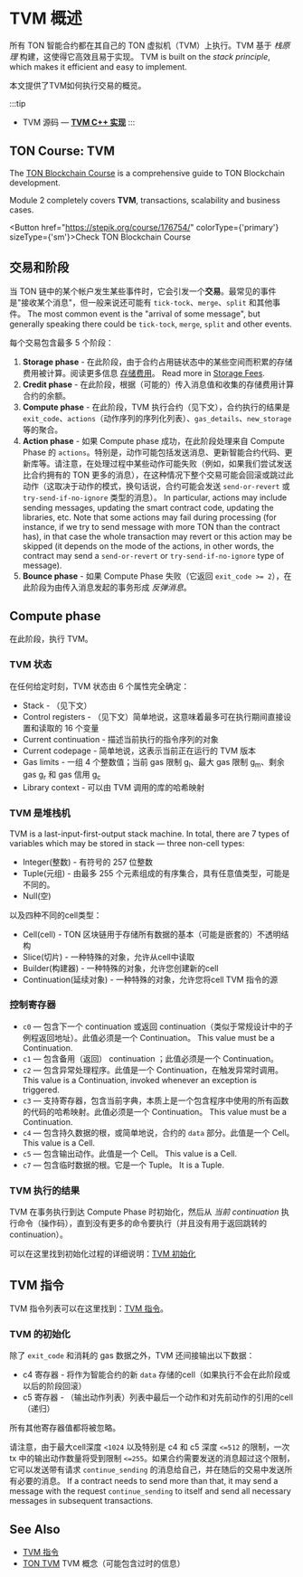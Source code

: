 
# TVM 概述

所有 TON 智能合约都在其自己的 TON 虚拟机（TVM）上执行。TVM 基于 _栈原理_ 构建，这使得它高效且易于实现。 TVM is built on the _stack principle_, which makes it efficient and easy to implement.

本文提供了TVM如何执行交易的概览。

:::tip

- TVM 源码 — [**TVM C++ 实现**](https://github.com/ton-blockchain/ton/tree/master/crypto/vm)
  :::

## TON Course: TVM

The [TON Blockchain Course](https://stepik.org/course/176754/) is a comprehensive guide to TON Blockchain development.

Module 2 completely covers **TVM**, transactions, scalability and business cases.

<Button href="https://stepik.org/course/176754/" colorType={'primary'} sizeType={'sm'}>Check TON Blockchain Course</Button>

## 交易和阶段

当 TON 链中的某个帐户发生某些事件时，它会引发一个**交易**。最常见的事件是"接收某个消息"，但一般来说还可能有 `tick-tock`、`merge`、`split` 和其他事件。 The most common event is the "arrival of some message", but generally speaking there could be `tick-tock`, `merge`, `split` and other events.

每个交易包含最多 5 个阶段：

1. **Storage phase** - 在此阶段，由于合约占用链状态中的某些空间而积累的存储费用被计算。阅读更多信息 [存储费用](/develop/smart-contracts/fees#storage-fee)。 Read more in [Storage Fees](/develop/smart-contracts/fees#storage-fee).
2. **Credit phase** - 在此阶段，根据（可能的）传入消息值和收集的存储费用计算合约的余额。
3. **Compute phase** - 在此阶段，TVM 执行合约（见下文），合约执行的结果是 `exit_code`、`actions`（动作序列的序列化列表）、`gas_details`、`new_storage` 等的聚合。
4. **Action phase** - 如果 Compute phase 成功，在此阶段处理来自 Compute Phase 的 `actions`。特别是，动作可能包括发送消息、更新智能合约代码、更新库等。请注意，在处理过程中某些动作可能失败（例如，如果我们尝试发送比合约拥有的 TON 更多的消息），在这种情况下整个交易可能会回滚或跳过此动作（这取决于动作的模式，换句话说，合约可能会发送 `send-or-revert` 或 `try-send-if-no-ignore` 类型的消息）。 In particular, actions may include sending messages, updating the smart contract code, updating the libraries, etc. Note that some actions may fail during processing (for instance, if we try to send message with more TON than the contract has), in that case the whole transaction may revert or this action may be skipped (it depends on the mode of the actions, in other words, the contract may send a `send-or-revert` or  `try-send-if-no-ignore` type of message).
5. **Bounce phase** - 如果 Compute Phase 失败（它返回 `exit_code >= 2`），在此阶段为由传入消息发起的事务形成 _反弹消息_。

## Compute phase

在此阶段，执行 TVM。

### TVM 状态

在任何给定时刻，TVM 状态由 6 个属性完全确定：

- Stack - （见下文）
- Control registers - （见下文）简单地说，这意味着最多可在执行期间直接设置和读取的 16 个变量
- Current continuation - 描述当前执行的指令序列的对象
- Current codepage - 简单地说，这表示当前正在运行的 TVM 版本
- Gas limits - 一组 4 个整数值；当前 gas 限制 g<sub>l</sub>、最大 gas 限制 g<sub>m</sub>、剩余 gas  g<sub>r</sub> 和 gas 信用 g<sub>c</sub>
- Library context - 可以由 TVM 调用的库的哈希映射 

### TVM 是堆栈机

TVM is a last-input-first-output stack machine. In total, there are 7 types of variables which may be stored in stack — three non-cell types:

- Integer(整数) - 有符号的 257 位整数
- Tuple(元组) - 由最多 255 个元素组成的有序集合，具有任意值类型，可能是不同的。
- Null(空)

以及四种不同的cell类型：

- Cell(cell) - TON 区块链用于存储所有数据的基本（可能是嵌套的）不透明结构
- Slice(切片) - 一种特殊的对象，允许从cell中读取
- Builder(构建器) - 一种特殊的对象，允许您创建新的cell
- Continuation(延续对象) - 一种特殊的对象，允许您将cell TVM 指令的源

### 控制寄存器

- `c0` — 包含下一个 continuation 或返回 continuation（类似于常规设计中的子例程返回地址）。此值必须是一个 Continuation。 This value must be a Continuation.
- `c1` — 包含备用（返回） continuation ；此值必须是一个 Continuation。 
- `c2` — 包含异常处理程序。此值是一个 Continuation，在触发异常时调用。 This value is a Continuation, invoked whenever an exception is triggered.
- `c3` — 支持寄存器，包含当前字典，本质上是一个包含程序中使用的所有函数的代码的哈希映射。此值必须是一个 Continuation。 This value must be a Continuation. 
- `c4` — 包含持久数据的根，或简单地说，合约的 `data` 部分。此值是一个 Cell。 This value is a Cell.
- `c5` — 包含输出动作。此值是一个 Cell。 This value is a Cell.
- `c7` — 包含临时数据的根。它是一个 Tuple。 It is a Tuple.

### TVM 执行的结果

TVM 在事务执行到达 Compute Phase 时初始化，然后从 _当前 continuation_ 执行命令（操作码），直到没有更多的命令要执行（并且没有用于返回跳转的 continuation）。

可以在这里找到初始化过程的详细说明：[TVM 初始化](/learn/tvm-instructions/tvm-initialization.md)

## TVM 指令

TVM 指令列表可以在这里找到：[TVM 指令](/learn/tvm-instructions/instructions)。

### TVM 的初始化

除了 `exit_code` 和消耗的 gas 数据之外，TVM 还间接输出以下数据：

- c4 寄存器 - 将作为智能合约的新 `data` 存储的cell（如果执行不会在此阶段或以后的阶段回滚）
- c5 寄存器 - （输出动作列表）列表中最后一个动作和对先前动作的引用的cell（递归）

所有其他寄存器值都将被忽略。

请注意，由于最大cell深度 `<1024` 以及特别是 c4 和 c5 深度 `<=512` 的限制，一次 tx 中的输出动作数量将受到限制 `<=255`。如果合约需要发送的消息超过这个限制，它可以发送带有请求 `continue_sending` 的消息给自己，并在随后的交易中发送所有必要的消息。 If a contract needs to send more than that, it may send a message with the request `continue_sending` to itself and send all necessary messages in subsequent transactions.

## See Also

- [TVM 指令](/learn/tvm-instructions/instructions)
- [TON TVM](https://ton.org/tvm.pdf) TVM 概念（可能包含过时的信息）
